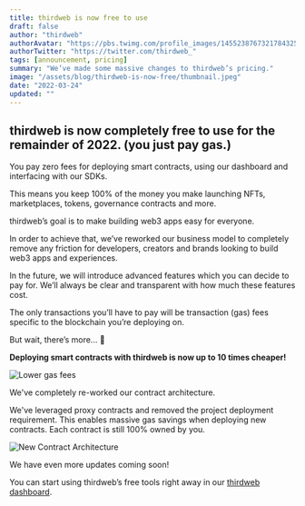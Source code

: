 ```yaml
---
title: thirdweb is now free to use 
draft: false
author: "thirdweb"
authorAvatar: "https://pbs.twimg.com/profile_images/1455238767321784325/Xi_Xwzwg_400x400.jpg"
authorTwitter: "https://twitter.com/thirdweb_"
tags: [announcement, pricing]
summary: "We’ve made some massive changes to thirdweb’s pricing."
image: "/assets/blog/thirdweb-is-now-free/thumbnail.jpeg"
date: "2022-03-24"
updated: ""
---
```


## thirdweb is now completely free to use for the remainder of 2022. (you just pay gas.)

You pay zero fees for deploying smart contracts, using our dashboard and interfacing with our SDKs. 

This means you keep 100% of the money you make launching NFTs, marketplaces, tokens, governance contracts and more. 

thirdweb’s goal is to make building web3 apps easy for everyone. 

In order to achieve that, we’ve reworked our business model to completely remove any friction for developers, creators and brands looking to build web3 apps and experiences.  

In the future, we will introduce advanced features which you can decide to pay for. We’ll always be clear and transparent with how much these features cost. 

The only transactions you’ll have to pay will be transaction (gas) fees specific to the blockchain you’re deploying on. 

But wait, there’s more... 👀

**Deploying smart contracts with thirdweb is now up to 10 times cheaper!**

![Lower gas fees](/assets/blog/thirdweb-v2/lower-gas-fees.png)

We've completely re-worked our contract architecture.

We've leveraged proxy contracts and removed the project deployment requirement.
This enables massive gas savings when deploying new contracts. Each contract is still 100% owned by you.

![New Contract Architecture](/assets/blog/thirdweb-v2/new-contract-architecture.png)

We have even more updates coming soon!

You can start using thirdweb’s free tools right away in our [thirdweb dashboard](https://thirdweb.com/dashboard).